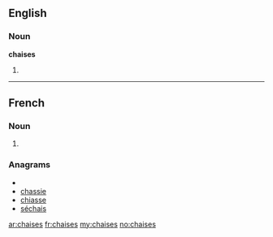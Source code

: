 ==English==

===Noun===
'''chaises'''

# {{plural of|[[chaise]]}}

----

==French==

===Noun===
{{infl|fr|plural}} {{f|p}}

# {{plural of|chaise|lang=fr}}

===Anagrams===
* {{alphagram|acehiss}}
* [[chassie#French|chassie]]
* [[chiasse#French|chiasse]]
* [[séchais#French|séchais]]

[[ar:chaises]]
[[fr:chaises]]
[[my:chaises]]
[[no:chaises]]